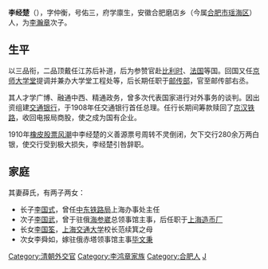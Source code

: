 {{明清人物信息框
| 姓名 =李经楚
| 圖片名稱=Lijingchu.jpg
| 圖片大小 =250px
| 國家 =
| 籍貫 =[[安徽|安徽]][[合肥|合肥]]
| 族裔 =  汉族
| 世系 = 
| 字號 = 字仲衡，号佑三
| 出生日期 =[[同治|同治]]六年（1867年）
| 出生地點 ={{QING-1862}}[[安徽|安徽]][[合肥|合肥]]磨店乡
| 逝世日期 =[[中華民國|民国]]二年（1913年）
| 逝世地點 ={{ROC-1912}}
| 配偶 =薛氏
| 親屬 =父 [[李瀚章|李瀚章]]<br>長兄 [[李经畬|李经畬]]<br>子 [[李国式|李国式]]<br>子 [[李国武|李国武]]<br>女 李国筌<br>女 李舜如
| 出身 = 
| 經歷 = 邮传部右丞<br>交通银行总理
| 著作 =
}}

'''李经楚'''（{{bd|1867年||1913年|catIdx=L}}），字仲衡，号佑三，府学廪生，安徽合肥磨店乡（今属[[合肥市|合肥市]][[瑶海区|瑶海区]]）人，为[[李瀚章|李瀚章]]次子。

==生平==
以三品衔，二品顶戴任江苏后补道，后为参赞官赴[[比利时|比利时]]、[[法国|法国]]等国。回国又任[[京师大学堂|京师大学堂]]提调并兼办大学堂工程处等，后长期任职于[[邮传部|邮传部]]，官至邮传部右丞。

其人才学广博、融通中西、精通政务，曾多次代表国家进行对外事务的谈判。因出资组建[[交通银行|交通银行]]，于1908年任交通银行首任总理。任行长期间筹款赎回了[[京汉铁路|京汉铁路]]，收回电报局商股，使之成为国有企业。

1910年[[橡皮股票风潮|橡皮股票风潮]]中李经楚的义善源票号周转不灵倒闭，欠下交行280余万两白银，使交行受到极大损失，李经楚引咎辞职。

== 家庭 ==
其妻薛氏，有两子两女：
* 长子[[李国式|李国式]]，曾任[[中东铁路局|中东铁路局]]上海办事处主任
* 次子[[李国武|李国武]]，曾于驻俄[[海参崴|海参崴]]总领事馆主事，后任职于[[上海造币厂|上海造币厂]]
* 长女[[李国筌|李国筌]]，[[上海交通大学|上海交通大学]]校长范续箕之母
* 次女李舜如，嫁驻俄赤塔领事馆主事[[毕文秉|毕文秉]]

{{start box}} 
{{s-before|首任}} 
{{s-title|[[交通银行|交通银行]]总理|1908年 - 1910年}} 
{{s-after|[[周克昌|周克昌]]}} 
{{end box}}
{{清朝官员小作品}}

{{DEFAULTSORT:L}}
[[Category:清朝外交官|Category:清朝外交官]]
[[Category:李鸿章家族|Category:李鸿章家族]]
[[Category:合肥人|Category:合肥人]]
[[Category:李姓|J]]